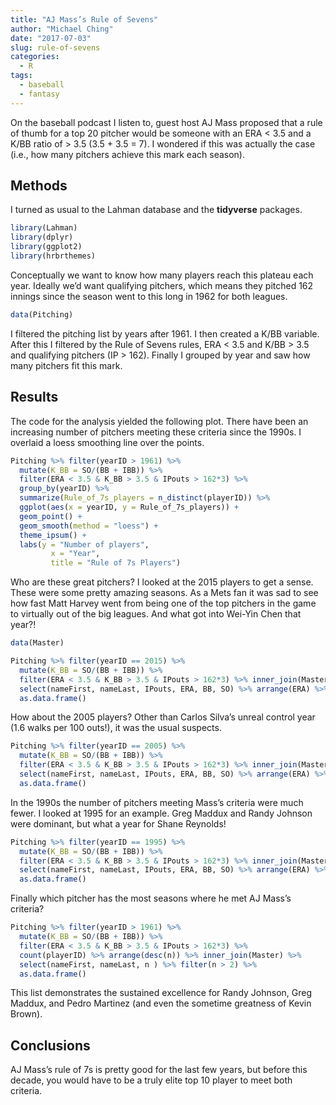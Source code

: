 ```yaml
---
title: "AJ Mass’s Rule of Sevens"
author: "Michael Ching"
date: "2017-07-03"
slug: rule-of-sevens
categories:
  - R
tags:
  - baseball
  - fantasy
---
```


On the baseball podcast I listen to, guest host AJ Mass proposed that a rule of thumb for a top 20 pitcher would be someone with an ERA < 3.5 and a K/BB ratio of > 3.5 (3.5 + 3.5 = 7). I wondered if this was actually the case (i.e., how many pitchers achieve this mark each season).

## Methods

I turned as usual to the Lahman database and the **tidyverse** packages.

```r
library(Lahman)
library(dplyr)
library(ggplot2)
library(hrbrthemes)
```

Conceptually we want to know how many players reach this plateau each year. Ideally we'd want qualifying pitchers, which means they pitched 162 innings since the season went to this long in 1962 for both leagues.

```r
data(Pitching)
```

I filtered the pitching list by years after 1961. I then created a K/BB variable. After this I filtered by the Rule of Sevens rules, ERA < 3.5 and K/BB > 3.5 and qualifying pitchers (IP > 162). Finally I grouped by year and saw how many pitchers fit this mark.

## Results

The code for the analysis yielded the following plot. There have been an increasing number of pitchers meeting these criteria since the 1990s. I overlaid a loess smoothing line over the points.
```r
Pitching %>% filter(yearID > 1961) %>%
  mutate(K_BB = SO/(BB + IBB)) %>%
  filter(ERA < 3.5 & K_BB > 3.5 & IPouts > 162*3) %>% 
  group_by(yearID) %>% 
  summarize(Rule_of_7s_players = n_distinct(playerID)) %>% 
  ggplot(aes(x = yearID, y = Rule_of_7s_players)) + 
  geom_point() + 
  geom_smooth(method = "loess") + 
  theme_ipsum() +
  labs(y = "Number of players",
         x = "Year",
         title = "Rule of 7s Players")
```

Who are these great pitchers? I looked at the 2015 players to get a sense. These were some pretty amazing seasons. As a Mets fan it was sad to see how fast Matt Harvey went from being one of the top pitchers in the game to virtually out of the big leagues. And what got into Wei-Yin Chen that year?!
```r
data(Master)

Pitching %>% filter(yearID == 2015) %>%
  mutate(K_BB = SO/(BB + IBB)) %>%
  filter(ERA < 3.5 & K_BB > 3.5 & IPouts > 162*3) %>% inner_join(Master) %>%
  select(nameFirst, nameLast, IPouts, ERA, BB, SO) %>% arrange(ERA) %>%
  as.data.frame()

```

How about the 2005 players? Other than Carlos Silva's unreal control year (1.6 walks per 100 outs!), it was the usual suspects.

```r
Pitching %>% filter(yearID == 2005) %>%
  mutate(K_BB = SO/(BB + IBB)) %>%
  filter(ERA < 3.5 & K_BB > 3.5 & IPouts > 162*3) %>% inner_join(Master) %>%
  select(nameFirst, nameLast, IPouts, ERA, BB, SO) %>% arrange(ERA) %>%
  as.data.frame()

```

In the 1990s the number of pitchers meeting Mass's criteria were much fewer. I looked at 1995 for an example. Greg Maddux and Randy Johnson were dominant, but what a year for Shane Reynolds!

```r
Pitching %>% filter(yearID == 1995) %>%
  mutate(K_BB = SO/(BB + IBB)) %>%
  filter(ERA < 3.5 & K_BB > 3.5 & IPouts > 162*3) %>% inner_join(Master) %>%
  select(nameFirst, nameLast, IPouts, ERA, BB, SO) %>% arrange(ERA) %>%
  as.data.frame()

```

Finally which pitcher has the most seasons where he met AJ Mass's criteria?

```r
Pitching %>% filter(yearID > 1961) %>%
  mutate(K_BB = SO/(BB + IBB)) %>%
  filter(ERA < 3.5 & K_BB > 3.5 & IPouts > 162*3) %>%
  count(playerID) %>% arrange(desc(n)) %>% inner_join(Master) %>%
  select(nameFirst, nameLast, n ) %>% filter(n > 2) %>%
  as.data.frame()
```

This list demonstrates the sustained excellence for Randy Johnson, Greg Maddux, and Pedro Martinez (and even the sometime greatness of Kevin Brown). 

## Conclusions
AJ Mass's rule of 7s is pretty good for the last few years, but before this decade, you would have to be a truly elite top 10 player to meet both criteria.